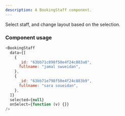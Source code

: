 ```yaml
---
description: A BookingStaff component.
---
```


Select staff, and change layout based on the selection.

### Component usage

```js
<BookingStaff
  data={[
    {
      _id: "63bb71c898f50e4f24c883a8",
      fullname: "jamal swueidan",
    },
    {
      _id: "63bb71e798f50e4f24c883b9",
      fullname: "sara soueidan",
    },
  ]}
  selected={null}
  onSelect={function (v) {}}
/>
```
